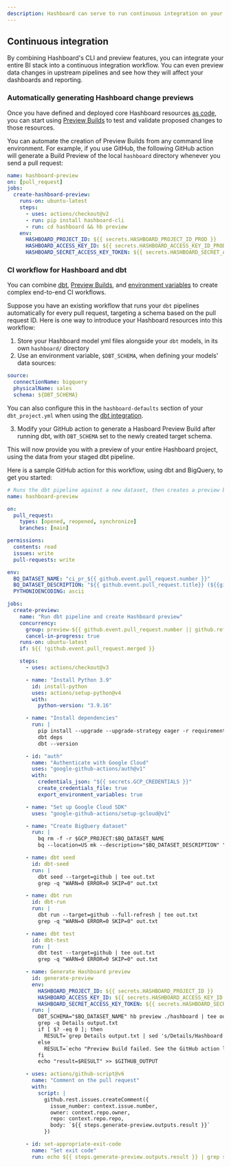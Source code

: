```yaml
---
description: Hashboard can serve to run continuous integration on your Business Intelligence dashboards, this can be integrated with git and dbt workflows in Hashboard
---
```


## Continuous integration

By combining Hashboard's CLI and preview features, you can integrate your entire BI stack into a continuous integration workflow. You can even preview data changes in upstream pipelines and see how they will affect your dashboards and reporting.

### Automatically generating Hashboard change previews

Once you have defined and deployed core Hashboard resources [as code](./managing-resources-with-code.mdx), you can start using [Preview Builds](./cli/preview.mdx) to test and validate proposed changes to those resources.

You can automate the creation of Preview Builds from any command line environment. For example, if you use GitHub, the following GitHub action will generate a Build Preview of the local `hashboard` directory whenever you send a pull request:

```yaml
name: hashboard-preview
on: [pull_request]
jobs:
  create-hashboard-preview:
    runs-on: ubuntu-latest
    steps:
      - uses: actions/checkout@v2
      - run: pip install hashboard-cli
      - run: cd hashboard && hb preview
    env:
      HASHBOARD_PROJECT_ID: ${{ secrets.HASHBOARD_PROJECT_ID_PROD }}
      HASHBOARD_ACCESS_KEY_ID: ${{ secrets.HASHBOARD_ACCESS_KEY_ID_PROD }}
      HASHBOARD_SECRET_ACCESS_KEY_TOKEN: ${{ secrets.HASHBOARD_SECRET_ACCESS_KEY_TOKEN_PROD }}
```

### CI workflow for Hashboard and dbt

You can combine [dbt](./dbt-integration.mdx), [Preview Builds](./cli/preview.mdx), and [environment variables](./environment-variables.mdx) to create complex end-to-end CI workflows.

Suppose you have an existing workflow that runs your `dbt` pipelines automatically for every pull request, targeting a schema based on the pull request ID. Here is one way to introduce your Hashboard resources into this workflow:

1. Store your Hashboard model yml files alongside your `dbt` models, in its own `hashboard/` directory
2. Use an environment variable, `$DBT_SCHEMA`, when defining your models' data sources:

```yaml
source:
  connectionName: bigquery
  physicalName: sales
  schema: ${DBT_SCHEMA}
```

You can also configure this in the `hashboard-defaults` section of your `dbt_project.yml` when using the [dbt integration](./dbt-integration#configure-your-dbt_projectyml).

3. Modify your GitHub action to generate a Hasboard Preview Build after running dbt, with `DBT_SCHEMA` set to the newly created target schema.

This will now provide you with a preview of your entire Hashboard project, using the data from your staged dbt pipeline.

Here is a sample GitHub action for this workflow, using dbt and BigQuery, to get you started:

```yaml
# Runs the dbt pipeline against a new dataset, then creates a preview build in Hashboard.
name: hashboard-preview

on:
  pull_request:
    types: [opened, reopened, synchronize]
    branches: [main]

permissions:
  contents: read
  issues: write
  pull-requests: write

env:
  BQ_DATASET_NAME: "ci_pr_${{ github.event.pull_request.number }}"
  BQ_DATASET_DESCRIPTION: "${{ github.event.pull_request.title}} (${{github.event.pull_request.html_url}})"
  PYTHONIOENCODING: ascii

jobs:
  create-preview:
    name: "Run dbt pipeline and create Hashboard preview"
    concurrency:
      group: preview-${{ github.event.pull_request.number || github.ref }}
      cancel-in-progress: true
    runs-on: ubuntu-latest
    if: ${{ !github.event.pull_request.merged }}

    steps:
      - uses: actions/checkout@v3

      - name: "Install Python 3.9"
        id: install-python
        uses: actions/setup-python@v4
        with:
          python-version: "3.9.16"

      - name: "Install dependencies"
        run: |
          pip install --upgrade --upgrade-strategy eager -r requirements.txt
          dbt deps
          dbt --version

      - id: "auth"
        name: "Authenticate with Google Cloud"
        uses: "google-github-actions/auth@v1"
        with:
          credentials_json: "${{ secrets.GCP_CREDENTIALS }}"
          create_credentials_file: true
          export_environment_variables: true

      - name: "Set up Google Cloud SDK"
        uses: "google-github-actions/setup-gcloud@v1"

      - name: "Create BigQuery dataset"
        run: |
          bq rm -f -r $GCP_PROJECT:$BQ_DATASET_NAME
          bq --location=US mk --description="$BQ_DATASET_DESCRIPTION" "$GCP_PROJECT:$BQ_DATASET_NAME"

      - name: dbt seed
        id: dbt-seed
        run: |
          dbt seed --target=github | tee out.txt
          grep -q "WARN=0 ERROR=0 SKIP=0" out.txt

      - name: dbt run
        id: dbt-run
        run: |
          dbt run --target=github --full-refresh | tee out.txt
          grep -q "WARN=0 ERROR=0 SKIP=0" out.txt

      - name: dbt test
        id: dbt-test
        run: |
          dbt test --target=github | tee out.txt
          grep -q "WARN=0 ERROR=0 SKIP=0" out.txt

      - name: Generate Hashboard preview
        id: generate-preview
        env:
          HASHBOARD_PROJECT_ID: ${{ secrets.HASHBOARD_PROJECT_ID }}
          HASHBOARD_ACCESS_KEY_ID: ${{ secrets.HASHBOARD_ACCESS_KEY_ID }}
          HASHBOARD_SECRET_ACCESS_KEY_TOKEN: ${{ secrets.HASHBOARD_SECRET_ACCESS_KEY_TOKEN }}
        run: |
          DBT_SCHEMA="$BQ_DATASET_NAME" hb preview ./hashboard | tee output.txt
          grep -q Details output.txt
          if [ $? -eq 0 ]; then
            RESULT=`grep Details output.txt | sed 's/Details/Hashboard preview build succeeded/'`
          else
            RESULT=`echo "Preview Build failed. See the GitHub action logs for more details."`
          fi
          echo "result=$RESULT" >> $GITHUB_OUTPUT

      - uses: actions/github-script@v6
        name: "Comment on the pull request"
        with:
          script: |
            github.rest.issues.createComment({
              issue_number: context.issue.number,
              owner: context.repo.owner,
              repo: context.repo.repo,
              body: `${{ steps.generate-preview.outputs.result }}`
            })

      - id: set-appropriate-exit-code
        name: "Set exit code"
        run: echo ${{ steps.generate-preview.outputs.result }} | grep succeeded
```
